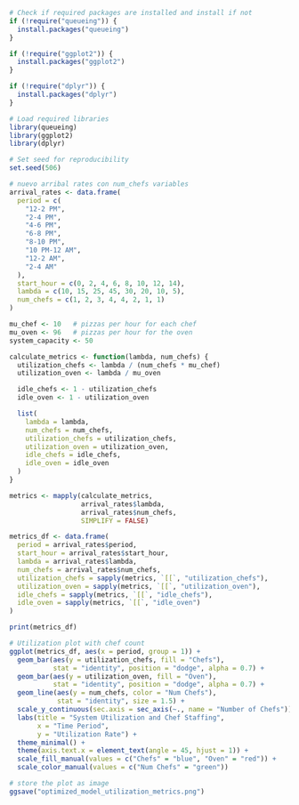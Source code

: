 ```r
# Check if required packages are installed and install if not
if (!require("queueing")) {
  install.packages("queueing")
}

if (!require("ggplot2")) {
  install.packages("ggplot2")
}

if (!require("dplyr")) {
  install.packages("dplyr")
}

# Load required libraries
library(queueing)
library(ggplot2)
library(dplyr)

# Set seed for reproducibility
set.seed(506)
```


```r
# nuevo arribal rates con num_chefs variables
arrival_rates <- data.frame(
  period = c(
    "12-2 PM",
    "2-4 PM",
    "4-6 PM",
    "6-8 PM",
    "8-10 PM",
    "10 PM-12 AM",
    "12-2 AM",
    "2-4 AM"
  ),
  start_hour = c(0, 2, 4, 6, 8, 10, 12, 14),
  lambda = c(10, 15, 25, 45, 30, 20, 10, 5),
  num_chefs = c(1, 2, 3, 4, 4, 2, 1, 1)
)

mu_chef <- 10   # pizzas per hour for each chef
mu_oven <- 96   # pizzas per hour for the oven
system_capacity <- 50
```


```r
calculate_metrics <- function(lambda, num_chefs) {
  utilization_chefs <- lambda / (num_chefs * mu_chef)
  utilization_oven <- lambda / mu_oven

  idle_chefs <- 1 - utilization_chefs
  idle_oven <- 1 - utilization_oven

  list(
    lambda = lambda,
    num_chefs = num_chefs,
    utilization_chefs = utilization_chefs,
    utilization_oven = utilization_oven,
    idle_chefs = idle_chefs,
    idle_oven = idle_oven
  )
}
```

```r
metrics <- mapply(calculate_metrics,
                  arrival_rates$lambda,
                  arrival_rates$num_chefs,
                  SIMPLIFY = FALSE)

metrics_df <- data.frame(
  period = arrival_rates$period,
  start_hour = arrival_rates$start_hour,
  lambda = arrival_rates$lambda,
  num_chefs = arrival_rates$num_chefs,
  utilization_chefs = sapply(metrics, `[[`, "utilization_chefs"),
  utilization_oven = sapply(metrics, `[[`, "utilization_oven"),
  idle_chefs = sapply(metrics, `[[`, "idle_chefs"),
  idle_oven = sapply(metrics, `[[`, "idle_oven")
)

print(metrics_df)
```

```r
# Utilization plot with chef count
ggplot(metrics_df, aes(x = period, group = 1)) +
  geom_bar(aes(y = utilization_chefs, fill = "Chefs"), 
           stat = "identity", position = "dodge", alpha = 0.7) +
  geom_bar(aes(y = utilization_oven, fill = "Oven"), 
           stat = "identity", position = "dodge", alpha = 0.7) +
  geom_line(aes(y = num_chefs, color = "Num Chefs"), 
            stat = "identity", size = 1.5) +
  scale_y_continuous(sec.axis = sec_axis(~., name = "Number of Chefs")) +
  labs(title = "System Utilization and Chef Staffing",
       x = "Time Period",
       y = "Utilization Rate") +
  theme_minimal() +
  theme(axis.text.x = element_text(angle = 45, hjust = 1)) +
  scale_fill_manual(values = c("Chefs" = "blue", "Oven" = "red")) +
  scale_color_manual(values = c("Num Chefs" = "green"))

# store the plot as image
ggsave("optimized_model_utilization_metrics.png")
```